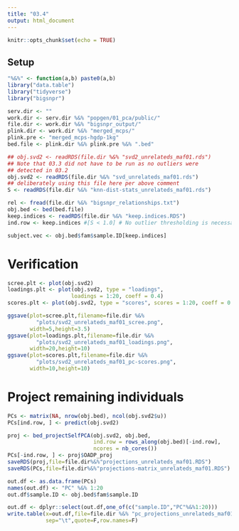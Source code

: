 ```yaml
---
title: "03.4"
output: html_document
---
```


```r
knitr::opts_chunk$set(echo = TRUE)
```

## Setup

```r

"%&%" <- function(a,b) paste0(a,b)
library("data.table")
library("tidyverse")
library("bigsnpr")

serv.dir <- ""
work.dir <- serv.dir %&% "popgen/01_pca/public/"
file.dir <- work.dir %&% "bigsnpr_output/"
plink.dir <- work.dir %&% "merged_mcps/"
plink.pre <- "merged_mcps-hgdp-1kg"
bed.file <- plink.dir %&% plink.pre %&% ".bed"

## obj.svd2 <- readRDS(file.dir %&% "svd2_unrelateds_maf01.rds") 
## Note that 03.3 did not have to be run as no outliers were 
## detected in 03.2
obj.svd2 <- readRDS(file.dir %&% "svd_unrelateds_maf01.rds") 
## deliberately using this file here per above comment
S <- readRDS(file.dir %&% "knn-dist-stats_unrelateds_maf01.rds")
```

```r
rel <- fread(file.dir %&% "bigsnpr_relationships.txt")
obj.bed <- bed(bed.file)
keep.indices <- readRDS(file.dir %&% "keep.indices.RDS")
ind.row <- keep.indices #[S < 1.0] # No outlier thresholding is necessary here

subject.vec <- obj.bed$fam$sample.ID[keep.indices]
```

# Verification

```r
scree.plt <- plot(obj.svd2)
loadings.plt <- plot(obj.svd2, type = "loadings", 
                    loadings = 1:20, coeff = 0.4)
scores.plt <- plot(obj.svd2, type = "scores", scores = 1:20, coeff = 0.4)
```


```r

ggsave(plot=scree.plt,filename=file.dir %&%
         "plots/svd2_unrelateds_maf01_scree.png",
       width=5,height=3.5)
ggsave(plot=loadings.plt,filename=file.dir %&%
         "plots/svd2_unrelateds_maf01_loadings.png",
       width=20,height=10)
ggsave(plot=scores.plt,filename=file.dir %&%
         "plots/svd2_unrelateds_maf01_pc-scores.png",
       width=10,height=10)
```


# Project remaining individuals

```r
PCs <- matrix(NA, nrow(obj.bed), ncol(obj.svd2$u))
PCs[ind.row, ] <- predict(obj.svd2)

proj <- bed_projectSelfPCA(obj.svd2, obj.bed,
                           ind.row = rows_along(obj.bed)[-ind.row],
                           ncores = nb_cores())
PCs[-ind.row, ] <- proj$OADP_proj
saveRDS(proj,file=file.dir%&%"projections_unrelateds_maf01.RDS")
saveRDS(PCs,file=file.dir%&%"projections-matrix_unrelateds_maf01.RDS")
```


```r
out.df <- as.data.frame(PCs)
names(out.df) <- "PC" %&% 1:20
out.df$sample.ID <- obj.bed$fam$sample.ID

out.df <- dplyr::select(out.df,one_of(c("sample.ID","PC"%&%1:20)))
write.table(x=out.df,file=file.dir %&% "pc_projections_unrelateds_maf01.txt",
            sep="\t",quote=F,row.names=F)
```
